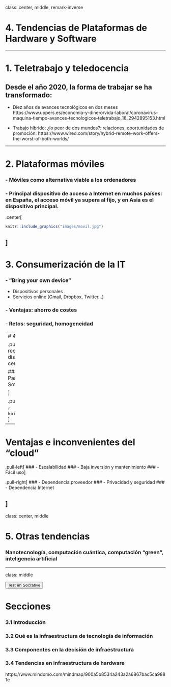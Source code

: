 

class: center, middle, remark-inverse

# 4. Tendencias de Plataformas de Hardware y Software

---

# 1. Teletrabajo y teledocencia

## Desde el año 2020, la forma de trabajar se ha transformado:

- Diez años de avances tecnológicos en dos meses https://www.uppers.es/economia-y-dinero/vida-laboral/coronavirus-maquina-tiempo-avances-tecnologicos-teletrabajo_18_2942895153.html

- Trabajo híbrido: ¿lo peor de dos mundos?: relaciones, oportunidades de promoción: https://www.wired.com/story/hybrid-remote-work-offers-the-worst-of-both-worlds/

---


# 2. Plataformas móviles

### - Móviles como alternativa viable a los ordenadores

### - Principal dispositivo de acceso a Internet en muchos países: en España, el acceso móvil ya supera al fijo, y en Asia es el dispositivo principal.

.center[

```r

knitr::include_graphics("images/movil.jpg")
```
]
---

# 3. Consumerización de la IT

### - "Bring your own device"

- Dispositivos personales
- Servicios online (Gmail, Dropbox, Twitter…)

### - Ventajas: ahorro de costes
### - Retos: seguridad, homogeneidad


---
# 4. Computación en la nube

.pull-left[
### - Utilizar de forma coordinada recursos heterogéneos y físicamente distantes, basándose en Internet y centralizada en un proveedor. 

### - IaaS: Infraestructure as a Service
### - PaaS: Platform as a Service
### - SaaS: Software as a Service

]

.pull-right[

```r

knitr::include_graphics("images/cloud.png")
```
]

---

# Ventajas e inconvenientes del "cloud"

.pull-left[
### - Escalabilidad
### - Baja inversión y mantenimiento
### - Fácil uso
]

.pull-right[
### - Dependencia proveedor
### - Privacidad y seguridad
### - Dependencia Internet

]
---
class: center, middle

# 5. Otras tendencias

### Nanotecnología, computación cuántica, computación “green”, inteligencia artificial 

---
class: middle

<a href="https://b.socrative.com/teacher/" target="_blank">
  <button class="btn btn-final">
    <span class="buttoninner"><i class="fas fa-question-circle"></i> Test en Socrative</a> </span>
  </button>
</a>


# Secciones

### 3.1 Introducción
### 3.2 Qué es la infraestructura de tecnología de información
### 3.3 Componentes en la decisión de infraestructura
### 3.4 Tendencias en infraestructura de hardware

https://www.mindomo.com/mindmap/900a5b8534a243a2a6867bac5ca9881e


